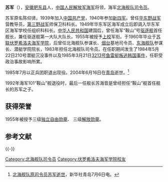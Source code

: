 '''苏军'''（{{bd|1921年||2004年|6月16日|}}），[[安徽|安徽]][[肥东县|肥东县]]人，[[中国人民解放军海军|中国人民解放军海军]]将领，海军[[北海舰队|北海舰队]][[司令员|司令员]]。

苏军原名陈仰贤。1939年加入[[中国共产党|中国共产党]]，1940年参加[[新四军|新四军]]。曾任[[华东野战军|华东野战军]]营教导员，[[第三野战军|第三野战军]]师保卫科科长。1949年华东军区海军成立后即调入华东军区海军学校任组织科科长。[[中华人民共和国|中华人民共和国]]建国后，曾任海军“鞍山”号[[驱逐舰|驱逐舰]]首任舰长，兼任驱逐舰第一大队大队长，1955年被授予[[上校|上校]]军衔。于1960年毕业于[[苏联|苏联]][[伏罗希洛夫海军学院|伏罗希洛夫海军学院]]，后曾任北海舰队参谋长、[[烟台|烟台]]基地司令员、[[东海舰队|东海舰队]]参谋长、潜艇学院院长，1983年担任北海舰队司令员。在任职期间发生了1984年5月22日210号潜艇沉没事件以及1985年3月21日[[3213號魚雷艇事件|3213号鱼雷艇叛逃韩国事件]]，任职受政治事故影响所累。

1985年7月以正兵团职退出现役。2004年6月16日在[[青岛|青岛]]逝世。<ref>[http://news.sina.com.cn/c/2004-07-07/07293011117s.shtml 北海舰队原司令员苏军逝世]，新华社青岛7月6日电。</ref>

1992年海军101“鞍山”舰退役时，最后一任舰长苏海音是曾经担任“鞍山”舰首任舰长的苏军之子。

== 获得荣誉 ==
1955年被授予三级[[独立自由勋章|独立自由勋章]]、 三级[[解放勋章|解放勋章]]。

== 参考文献 ==
{{Reflist}} 

{{-}}
{{start box}}
{{s-mil}}
{{succession box|[[杨力_(解放军少将)|杨力]]|[[马辛春|马辛春]]|[[中国人民解放军海军|中国人民解放军海军]][[北海舰队|北海舰队]][[司令员|司令员]]|1983年8月－1985年7月}}
{{end box}}

[[Category:北海舰队司令员|Category:北海舰队司令员]]
[[Category:伏罗希洛夫海军学院校友|Category:伏罗希洛夫海军学院校友]]